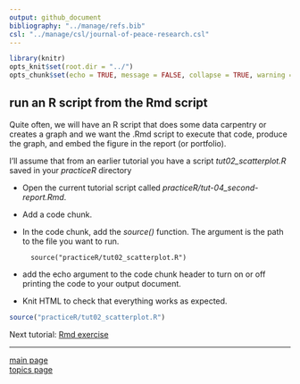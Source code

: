 ```yaml
---
output: github_document
bibliography: "../manage/refs.bib" 
csl: "../manage/csl/journal-of-peace-research.csl"
---
```


```r
library(knitr)
opts_knit$set(root.dir = "../")
opts_chunk$set(echo = TRUE, message = FALSE, collapse = TRUE, warning = FALSE, cache = TRUE, cache.path = "tut-06-cache/05-", fig.path = "tut-06-images/05-")
```





## run an R script from the Rmd script

Quite often, we will have an R script that does some data carpentry or creates a graph and we want the .Rmd script to execute that code, produce the graph, and embed the figure in the report (or portfolio). 

I'll assume that from an earlier tutorial you have a script *tut02_scatterplot.R* saved in your *practiceR* directory 

- Open the current tutorial script called *practiceR/tut-04_second-report.Rmd*.  
- Add a code chunk.  
- In the code chunk, add the *source()* function. The argument is the path to the file you want to run. 

        source("practiceR/tut02_scatterplot.R")  

- add the echo argument to the code chunk header to turn on or off printing the code to your output document.  
- Knit HTML to check that everything works as expected. 

```r
source("practiceR/tut02_scatterplot.R")
```



Next tutorial: [Rmd exercise](tut-0607_rmd-exercise.md)

---

[main page](../README.md)<br> 
[topics page](../README-by-topic.md)


